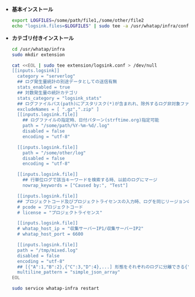 - **基本インストール**

  ```bash title='Linux Shell'
  export LOGFILES=/some/path/file1,/some/other/file2
  echo "logsink.files=$LOGFILES" | sudo tee -a /usr/whatap/infra/conf/whatap.conf
  ```

- **カテゴリ付きインストール**

  ```bash title='Linux Shell' {7-12,14,15,25,26,29-31,34-35} showLineNumbers
  cd /usr/whatap/infra
  sudo mkdir extension

  cat <<EOL | sudo tee extension/logsink.conf > /dev/null
  [[inputs.logsink]]
    category = "serverlog"
    ## ログ発生量統計の別途データとしての送信有無
    stats_enabled = true 
    ## 対数発生量の統計カテゴリ
    stats_category = "logsink_stats"
    ## ログファイルパス(path)にアスタリスク(*)が含まれれ、除外するログ非対象ファイル名を設定 
    excludeNames = [ ".gz",".zip" ] 
    [[inputs.logsink.file]]
      ## ログファイルの指定時、日付パターン(strftime.org)指定可能
      path = "/some/path/%Y-%m-%d/.log" 
      disabled = false
      encoding = "utf-8"

    [[inputs.logsink.file]]
      path = "/some/other/log"
      disabled = false
      encoding = "utf-8"

    [[inputs.logsink.file]]
      ## 行単位ログで該当キーワードを検索する時、以前のログにマージ
      nowrap_keywords = ["Caused by:", "Test"]

    [[inputs.logsink.file]]
    ## プロジェクトコード及びプロジェクトライセンスの入力時、ログを同じリージョンの希望するプロジェクトに転送可能
    # pcode = プロジェクトコード
    # license = "プロジェクトライセンス"

    [[inputs.logsink.file]]
    # whatap_host_ip = "収集サーバーIP1/収集サーバーIP2"
    # whatap_host_port = 6600

    [[inputs.logsink.file]]
    path = "/tmp/mixed.log"
    disabled = false
    encoding = "utf-8"
    ## [{"A":1,"B":2},{"C":3,"D":4},...] 形態をそれぞれのログに分離できる{"A":1,"B":2} {"C":3,"D":4}
    multiline_pattern = "simple_json_array"
  EOL

  sudo service whatap-infra restart
  ```
